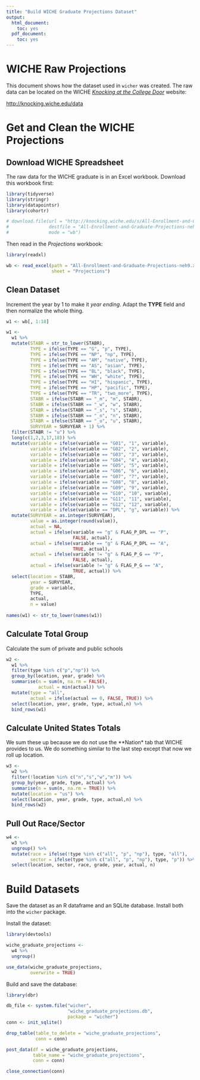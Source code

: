```yaml
---
title: "Build WICHE Graduate Projections Dataset"
output:
  html_document:
    toc: yes
  pdf_document:
    toc: yes
---
```


# WICHE Raw Projections

This document shows how the dataset used in `wicher` was created. The raw data 
can be located on the WICHE [*Knocking at the College Door*](http://knocking.wiche.edu/data) website:

[http://knocking.wiche.edu/data](http://knocking.wiche.edu/data)

# Get and Clean the WICHE Projections

## Download WICHE Spreadsheet

The raw data for the WICHE graduate is in an Excel workbook. Download this
workbook first:

```r

library(tidyverse)
library(stringr)
library(datapointsr)
library(cohortr)

# download.file(url = "http://knocking.wiche.edu/s/All-Enrollment-and-Graduate-Projections-neh9.xlsx",
#               destfile = "All-Enrollment-and-Graduate-Projections-neh9.xlsx",
#               mode = "wb")

```

Then read in the *Projections* workbook:

```r

library(readxl)

wb <- read_excel(path = "All-Enrollment-and-Graduate-Projections-neh9.xlsx",
                 sheet = "Projections")

```

## Clean Dataset

Increment the year by 1 to make it *year ending*.  Adapt the
**TYPE** field and then normalize the whole thing.

```r

w1 <- wb[, 1:18]

w1 <- 
  w1 %>% 
  mutate(STABR = str_to_lower(STABR),
         TYPE = ifelse(TYPE == "G", "p", TYPE),
         TYPE = ifelse(TYPE == "NP", "np", TYPE),
         TYPE = ifelse(TYPE == "AM", "native", TYPE),
         TYPE = ifelse(TYPE == "AS", "asian", TYPE),
         TYPE = ifelse(TYPE == "BL", "black", TYPE),
         TYPE = ifelse(TYPE == "WH", "white", TYPE),
         TYPE = ifelse(TYPE == "HI", "hispanic", TYPE),
         TYPE = ifelse(TYPE == "HP", "pacific", TYPE),
         TYPE = ifelse(TYPE == "TR", "two_more", TYPE),
         STABR = ifelse(STABR == "_m", "m", STABR),
         STABR = ifelse(STABR == "_w", "w", STABR),
         STABR = ifelse(STABR == "_s", "s", STABR),
         STABR = ifelse(STABR == "_n", "n", STABR),
         STABR = ifelse(STABR == "_u", "u", STABR),
         SURVYEAR = SURVYEAR + 1) %>% 
  filter(STABR != "u") %>% 
  long(c(1,2,3,17,18)) %>% 
  mutate(variable = ifelse(variable == "G01", "1", variable),
         variable = ifelse(variable == "G02", "2", variable),
         variable = ifelse(variable == "G03", "3", variable),
         variable = ifelse(variable == "G04", "4", variable),
         variable = ifelse(variable == "G05", "5", variable),
         variable = ifelse(variable == "G06", "6", variable),
         variable = ifelse(variable == "G07", "7", variable),
         variable = ifelse(variable == "G08", "8", variable),
         variable = ifelse(variable == "G09", "9", variable),
         variable = ifelse(variable == "G10", "10", variable),
         variable = ifelse(variable == "G11", "11", variable),
         variable = ifelse(variable == "G12", "12", variable),
         variable = ifelse(variable == "DPL", "g", variable)) %>% 
  mutate(SURVYEAR = as.integer(SURVYEAR),
         value = as.integer(round(value)),
         actual = NA,
         actual = ifelse(variable == "g" & FLAG_P_DPL == "P",
                         FALSE, actual),
         actual = ifelse(variable == "g" & FLAG_P_DPL == "A",
                         TRUE, actual),
         actual = ifelse(variable != "g" & FLAG_P_G == "P",
                         FALSE, actual),
         actual = ifelse(variable != "g" & FLAG_P_G == "A",
                         TRUE, actual)) %>% 
  select(location = STABR,
         year = SURVYEAR,
         grade = variable,
         TYPE,
         actual,
         n = value)
  
names(w1) <- str_to_lower(names(w1))

```

## Calculate Total Group

Calculate the sum of private and public schools

```r

w2 <- 
  w1 %>% 
  filter(type %in% c("p","np")) %>% 
  group_by(location, year, grade) %>% 
  summarise(n = sum(n, na.rm = FALSE),
            actual = min(actual)) %>% 
  mutate(type = "all",
         actual = ifelse(actual == 0, FALSE, TRUE)) %>% 
  select(location, year, grade, type, actual,n) %>% 
  bind_rows(w1)

```

## Calculate United States Totals

We sum these up because we do not use the **Nation* tab that WICHE
provides to us. We do something similar
to the last step except that now we roll up location.

```r

w3 <-
  w2 %>%
  filter(!location %in% c("n","s","w","m")) %>% 
  group_by(year, grade, type, actual) %>%
  summarise(n = sum(n, na.rm = TRUE)) %>%
  mutate(location = "us") %>%
  select(location, year, grade, type, actual,n) %>%
  bind_rows(w2)

```

## Pull Out Race/Sector

```r

w4 <- 
  w3 %>% 
  ungroup() %>% 
  mutate(race = ifelse(!type %in% c("all", "p", "np"), type, "all"),
         sector = ifelse(type %in% c("all", "p", "np"), type, "p")) %>% 
  select(location, sector, race, grade, year, actual, n)

```

# Build Datasets

Save the dataset as an R dataframe and an SQLite database. Install
both into the `wicher` package.

Install the dataset:

```r

library(devtools)

wiche_graduate_projections <- 
  w4 %>% 
  ungroup()

use_data(wiche_graduate_projections,
         overwrite = TRUE)

```

Build and save the database:

```r

library(dbr)

db_file <- system.file("wicher",
                       "wiche_graduate_projections.db",
                       package = "wicher")
conn <- init_sqlite()

drop_table(table_to_delete = "wiche_graduate_projections",
           conn = conn)

post_data(df = wiche_graduate_projections,
          table_name = "wiche_graduate_projections",
          conn = conn)

close_connection(conn)

```
